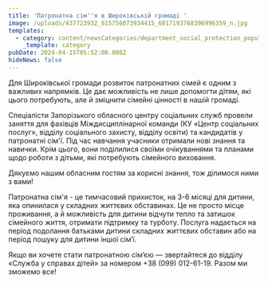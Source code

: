 ```yaml
---
title: 'Патронатна сім''я в Широківській громаді '
image: /uploads/437723932_815756073934415_6817193768396996359_n.jpg
templates:
  - category: content/newsCategories/department_social_protection_population.md
    _template: category
pubDate: 2024-04-15T05:52:00.000Z
hideNews: false
---
```


Для Широківської громади розвиток патронатних сімей є одним з важливих напрямків. Це дає можливість не лише допомогти дітям, які цього потребують, але й зміцнити сімейні цінності в нашій громаді.

Спеціалісти Запорізького обласного центру соціальних служб провели заняття для фахівців Міждисциплінарної команди (КУ «Центр соціальних послуг», відділу соціального захисту, відділу освіти) та кандидатів у патронатні сім'ї. Під час навчання учасники отримали нові знання та навички. Крім цього, вони поділилися своїми очікуваннями та планами щодо роботи з дітьми, які потребують сімейного виховання.

Дякуємо нашим обласним гостям за корисні знання, тож ділимося ними з вами! 

Патронатна сім'я - це тимчасовий прихисток, на 3-6 місяці для дитини, яка опинилася у складних життєвих обставинах. Це не просто місце проживання, а й можливість для дитини відчути тепло та затишок сімейного життя, отримати підтримку та турботу. Послуга надається на період подолання батьками дитини складних життєвих обставин або на період пошуку для дитини іншої сімʼї.

Якщо ви хочете стати патронатною сім’єю — звертайтеся до відділу «Служба у справах дітей» за номером +38 (099) 012-61-19. Разом ми зможемо все!
